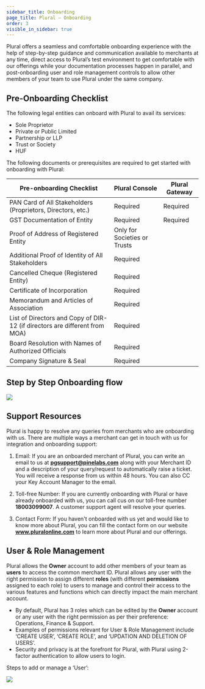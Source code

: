 ```yaml
---
sidebar_title: Onboarding
page_title: Plural — Onboarding
order: 3
visible_in_sidebar: true
---
```


Plural offers a seamless and comfortable onboarding experience with the help of step-by-step guidance and communication available to merchants at any time, direct access to Plural’s test environment to get comfortable with our offerings while your documentation processes happen in parallel, and post-onboarding user and role management controls to allow other members of your team to use Plural under the same company.

## Pre-Onboarding Checklist

The following legal entities can onboard with Plural to avail its services:

-   Sole Proprietor
-   Private or Public Limited
-   Partnership or LLP
-   Trust or Society
-   HUF

The following documents or prerequisites are required to get started with onboarding with Plural:

| Pre-onboarding Checklist                                                   | Plural Console               | Plural Gateway |
| -------------------------------------------------------------------------- | ---------------------------- | -------------- |
| PAN Card of All Stakeholders (Proprietors, Directors, etc.)                | Required                     | Required       |
| GST Documentation of Entity                                                | Required                     | Required       |
| Proof of Address of Registered Entity                                      | Only for Societies or Trusts |                |
| Additional Proof of Identity of All Stakeholders                           | Required                     |                |
| Cancelled Cheque (Registered Entity)                                       | Required                     |                |
| Certificate of Incorporation                                               | Required                     |                |
| Memorandum and Articles of Association                                     | Required                     |                |
| List of Directors and Copy of DIR-12 (if directors are different from MOA) | Required                     |                |
| Board Resolution with Names of Authorized Officials                        | Required                     |                |
| Company Signature & Seal                                                   | Required                     |                |

## Step by Step Onboarding flow

<img src="https://files.readme.io/e09ae62-Plural_Onboarding_4.jpg" />

## Support Resources

Plural is happy to resolve any queries from merchants who are onboarding with us. There are multiple ways a merchant can get in touch with us for integration and onboarding support:

1. Email: If you are an onboarded merchant of Plural, you can write an email to us at **pgsupport@pinelabs.com** along with your Merchant ID and a description of your query/request to automatically raise a ticket. You will receive a response from us within 48 hours. You can also CC your Key Account Manager to the email.

2. Toll-free Number: If you are currently onboarding with Plural or have already onboarded with us, you can call cus on our toll-free number **18003099007**. A customer support agent will resolve your queries.

3. Contact Form: If you haven't onboarded with us yet and would like to know more about Plural, you can fill the contact form on our website **www.pluralonline.com** to learn more about Plural and our offerings.

## User & Role Management

Plural allows the **Owner** account to add other members of your team as **users** to access the common merchant ID. Plural allows any user with the right permission to assign different **roles** (with different **permissions** assigned to each role) to users to manage and control their access to the various features and functions which can directly impact the main merchant account.

-   By default, Plural has 3 roles which can be edited by the **Owner** account or any user with the right permission as per their preference: Operations, Finance & Support.
-   Examples of permissions relevant for User & Role Management include ‘CREATE USER’, ‘CREATE ROLE’, and ‘UPDATION AND DELETION OF USERS’.
-   Security and privacy is at the forefront for Plural, with Plural using 2-factor authentication to allow users to login.

Steps to add or manage a ‘User’:

<img src="https://files.readme.io/c73b564-Plural_Onboarding_5.jpg" />

<WasPageHelpful />
